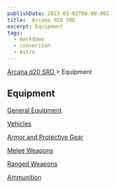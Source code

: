 ```yaml
---
publishDate: 2023-01-02T00:00:00Z
title:  Arcana d20 SRD 
excerpt: Equipment
tags:
  - markdown
  - conversion
  - Astro
---
```


[ Arcana d20 SRD ](/#arcanaD20) > Equipment

##  Equipment

[ General Equipment ](arcana-d20-srd-equipment-general-equipment)

[ Vehicles ](arcana-d20-srd-equipment-vehicles)

[ Armor and Protective Gear ](arcana-d20-srd-equipment-armor-and-protective-gear)

[ Melee Weapons ](arcana-d20-srd-equipment-melee-weapons)

[ Ranged Weapons ](arcana-d20-srd-equipment-ranged-weapons)

[ Ammunition ](arcana-d20-srd-equipment-ammunition)

